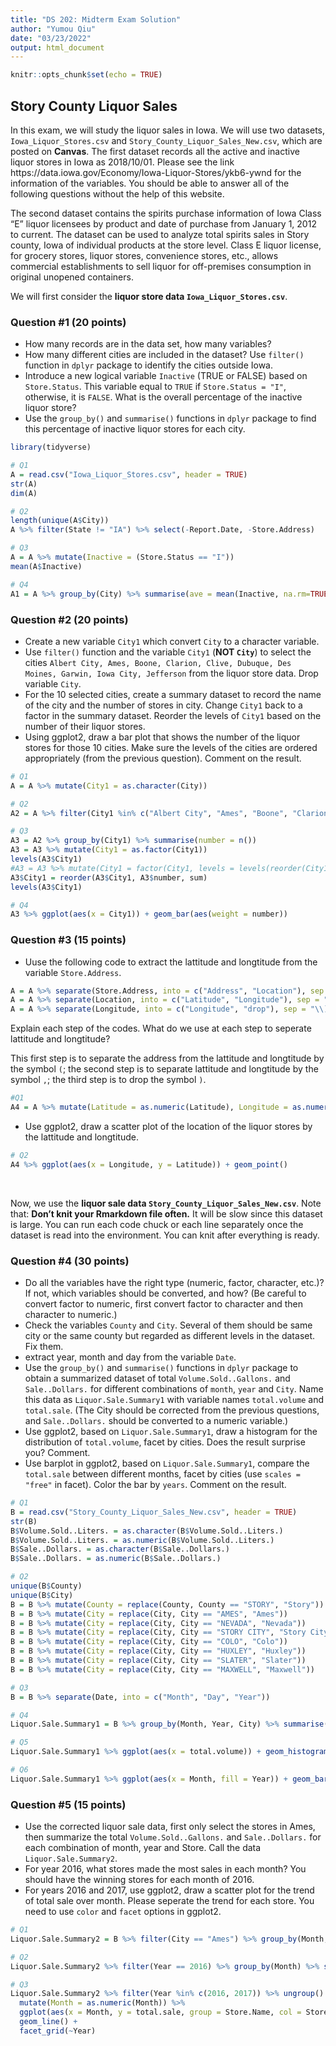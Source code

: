 ```yaml
---
title: "DS 202: Midterm Exam Solution"
author: "Yumou Qiu"
date: "03/23/2022"
output: html_document
---
```


```r
knitr::opts_chunk$set(echo = TRUE)
```

## Story County Liquor Sales

In this exam, we will study the liquor sales in Iowa. We will use two datasets, `Iowa_Liquor_Stores.csv` and `Story_County_Liquor_Sales_New.csv`, which are posted on **Canvas**.
The first dataset records all the active and inactive liquor stores in Iowa as 2018/10/01. Please see the link https://data.iowa.gov/Economy/Iowa-Liquor-Stores/ykb6-ywnd for the information of the variables. You should be able to answer all of the following questions without the help of this website.

The second dataset contains the spirits purchase information of Iowa Class "E" liquor licensees by product and date of purchase from January 1, 2012 to current. The dataset can be used to analyze total spirits sales in Story county, Iowa of individual products at the store level.
Class E liquor license, for grocery stores, liquor stores, convenience stores, etc., allows commercial establishments to sell liquor for off-premises consumption in original unopened containers.

We will first consider the **liquor store data `Iowa_Liquor_Stores.csv`**.

### Question #1 (20 points)

- How many records are in the data set, how many variables?
- How many different cities are included in the dataset? Use `filter()` function in `dplyr` package to identify the cities outside Iowa.
- Introduce a new logical variable `Inactive` (TRUE or FALSE) based on `Store.Status`. This variable equal to `TRUE` if `Store.Status = "I"`, otherwise, it is `FALSE`. What is the overall percentage of the inactive liquor store? 
- Use the `group_by()` and `summarise()` functions in `dplyr` package to find this percentage of inactive liquor stores for each city.

```r
library(tidyverse)

# Q1
A = read.csv("Iowa_Liquor_Stores.csv", header = TRUE)
str(A)
dim(A)

# Q2
length(unique(A$City))
A %>% filter(State != "IA") %>% select(-Report.Date, -Store.Address)

# Q3
A = A %>% mutate(Inactive = (Store.Status == "I"))
mean(A$Inactive)

# Q4
A1 = A %>% group_by(City) %>% summarise(ave = mean(Inactive, na.rm=TRUE))
```

### Question #2 (20 points)

- Create a new variable `City1` which convert `City` to a character variable.
- Use `filter()` function and the variable `City1` (**NOT `City`**) to select the cities `Albert City, Ames, Boone, Clarion, Clive, Dubuque, Des Moines, Garwin, Iowa City, Jefferson` from the liquor store data. Drop variable `City`.
- For the 10 selected cities, create a summary dataset to record the name of the city and the number of stores in city. Change `City1` back to a factor in the summary dataset. Reorder the levels of `City1` based on the number of their liquor stores.
- Using ggplot2, draw a bar plot that shows the number of the liquor stores for those 10 cities. Make sure the levels of the cities are ordered appropriately (from the previous question). Comment on the result.

```r
# Q1
A = A %>% mutate(City1 = as.character(City))

# Q2
A2 = A %>% filter(City1 %in% c("Albert City", "Ames", "Boone", "Clarion", "Clive", "Dubuque", "Des Moines", "Garwin", "Iowa City", "Jefferson")) %>% select(-City)

# Q3
A3 = A2 %>% group_by(City1) %>% summarise(number = n())
A3 = A3 %>% mutate(City1 = as.factor(City1))
levels(A3$City1)
#A3 = A3 %>% mutate(City1 = factor(City1, levels = levels(reorder(City1, number, sum))))
A3$City1 = reorder(A3$City1, A3$number, sum)
levels(A3$City1)

# Q4
A3 %>% ggplot(aes(x = City1)) + geom_bar(aes(weight = number))
```

### Question #3 (15 points)

- Uuse the following code to extract the lattitude and longtitude from the variable `Store.Address`. 
```r
A = A %>% separate(Store.Address, into = c("Address", "Location"), sep = "\n\\(")
A = A %>% separate(Location, into = c("Latitude", "Longitude"), sep = ",") %>% select(-Address)
A = A %>% separate(Longitude, into = c("Longitude", "drop"), sep = "\\)") %>% select(-drop)
```
Explain each step of the codes. What do we use at each step to seperate lattitude and longtitude? 

This first step is to separate the address from the lattitude and longtitude by the symbol `(`; the second step is to separate lattitude and longtitude by the symbol `,`; the third step is to drop the symbol `)`.

```r
#Q1
A4 = A %>% mutate(Latitude = as.numeric(Latitude), Longitude = as.numeric(Longitude)) %>% select(Name, City, Inactive, Latitude, Longitude)
```

- Use ggplot2, draw a scatter plot of the location of the liquor stores by the lattitude and longtitude.

```r
# Q2
A4 %>% ggplot(aes(x = Longitude, y = Latitude)) + geom_point()
```

<br>

Now, we use the **liquor sale data `Story_County_Liquor_Sales_New.csv`**.
Note that: **Don't knit your Rmarkdown file often.** It will be slow since this dataset is large. You can run each code chuck or each line separately once the dataset is read into the environment. You can knit after everything is ready.

### Question #4 (30 points)

- Do all the variables have the right type (numeric, factor, character, etc.)? If not, which variables should be converted, and how? (Be careful to convert factor to numeric, first convert factor to character and then character to numeric.)
- Check the variables `County` and `City`. Several of them should be same city or the same county but regarded as different levels in the dataset. Fix them.
- extract year, month and day from the variable `Date`.
- Use the `group_by()` and `summarise()` functions in `dplyr` package to obtain a summarized dataset of total `Volume.Sold..Gallons.` and `Sale..Dollars.` for different combinations of `month`, `year` and `City`. Name this data as `Liquor.Sale.Summary1` with variable names `total.volume` and `total.sale`. (The City should be corrected from the previous questions, and `Sale..Dollars.` should be converted to a numeric variable.)
- Use ggplot2, based on `Liquor.Sale.Summary1`, draw a histogram for the distribution of `total.volume`, facet by cities. Does the result surprise you? Comment.
- Use barplot in ggplot2, based on `Liquor.Sale.Summary1`, compare the `total.sale` between different months, facet by cities (use `scales = "free"` in facet). Color the bar by `years`. Comment on the result.

```r
# Q1
B = read.csv("Story_County_Liquor_Sales_New.csv", header = TRUE)
str(B)
B$Volume.Sold..Liters. = as.character(B$Volume.Sold..Liters.)
B$Volume.Sold..Liters. = as.numeric(B$Volume.Sold..Liters.)
B$Sale..Dollars. = as.character(B$Sale..Dollars.)
B$Sale..Dollars. = as.numeric(B$Sale..Dollars.)

# Q2
unique(B$County)
unique(B$City)
B = B %>% mutate(County = replace(County, County == "STORY", "Story"))
B = B %>% mutate(City = replace(City, City == "AMES", "Ames"))
B = B %>% mutate(City = replace(City, City == "NEVADA", "Nevada"))
B = B %>% mutate(City = replace(City, City == "STORY CITY", "Story City"))
B = B %>% mutate(City = replace(City, City == "COLO", "Colo"))
B = B %>% mutate(City = replace(City, City == "HUXLEY", "Huxley"))
B = B %>% mutate(City = replace(City, City == "SLATER", "Slater"))
B = B %>% mutate(City = replace(City, City == "MAXWELL", "Maxwell"))

# Q3
B = B %>% separate(Date, into = c("Month", "Day", "Year"))

# Q4
Liquor.Sale.Summary1 = B %>% group_by(Month, Year, City) %>% summarise(total.volume = sum(Volume.Sold..Gallons., na.rm = TRUE), total.sale = sum(Sale..Dollars., na.rm = TRUE))

# Q5
Liquor.Sale.Summary1 %>% ggplot(aes(x = total.volume)) + geom_histogram() + facet_wrap(~City)

# Q6
Liquor.Sale.Summary1 %>% ggplot(aes(x = Month, fill = Year)) + geom_bar(aes(weight = total.sale)) + facet_wrap(~City, scales = "free")
```

### Question #5 (15 points)

- Use the corrected liquor sale data, first only select the stores in Ames, then summarize the total `Volume.Sold..Gallons.` and `Sale..Dollars.` for each combination of month, year and Store. Call the data `Liquor.Sale.Summary2`.
- For year 2016, what stores made the most sales in each month? You should have the winning stores for each month of 2016.
- For years 2016 and 2017, use ggplot2, draw a scatter plot for the trend of total sale over month. Please seperate the trend for each store. You need to use `color` and `facet` options in ggplot2.

```r
# Q1
Liquor.Sale.Summary2 = B %>% filter(City == "Ames") %>% group_by(Month, Year, Store.Name) %>% summarise(total.volume = sum(Volume.Sold..Gallons., na.rm = TRUE), total.sale = sum(Sale..Dollars., na.rm = TRUE))

# Q2
Liquor.Sale.Summary2 %>% filter(Year == 2016) %>% group_by(Month) %>% summarise(Store.win = Store.Name[which.max(total.sale)])

# Q3
Liquor.Sale.Summary2 %>% filter(Year %in% c(2016, 2017)) %>% ungroup() %>%
  mutate(Month = as.numeric(Month)) %>%
  ggplot(aes(x = Month, y = total.sale, group = Store.Name, col = Store.Name)) + 
  geom_line() + 
  facet_grid(~Year)
```